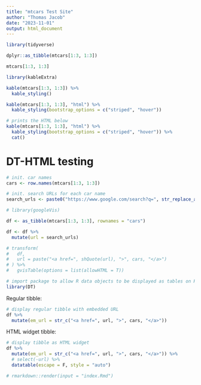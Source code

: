 ```yaml
---
title: "mtcars Test Site"
author: "Thomas Jacob"
date: "2023-11-01"
output: html_document
---
```


```r
library(tidyverse)
```

<!-- # Basic Testing -->


```r
dplyr::as_tibble(mtcars[1:3, 1:3])

mtcars[1:3, 1:3]
```


<!-- # Kable Testing -->


```r
library(kableExtra)
```


<!-- Bare kable-formatted table: -->

```r
kable(mtcars[1:3, 1:3]) %>%
  kable_styling()
```


<!-- Styled kable-formatted table: -->

```r
kable(mtcars[1:3, 1:3], "html") %>%
  kable_styling(bootstrap_options = c("striped", "hover"))
```


<!-- The corresponding HTML for the styled kable-formatted table: -->

```r
# prints the HTML below
kable(mtcars[1:3, 1:3], "html") %>%
  kable_styling(bootstrap_options = c("striped", "hover")) %>%
  cat()
```


<!-- https://github.com/rstudio/rmarkdown/issues/1296 -->


# DT-HTML testing


```r
# init. car names
cars <- row.names(mtcars[1:3, 1:3])

# init. search URLs for each car name
search_urls <- paste0("https://www.google.com/search?q=", str_replace_all(cars, " ", "+"))
```


```r
# library(googleVis)
```



```r
df <- as_tibble(mtcars[1:3, 1:3], rownames = "cars")

df <- df %>%
  mutate(url = search_urls)

# transform(
#   df,
#   url = paste("<a href=", shQuote(url), ">", cars, "</a>")
# ) %>%
#   gvisTable(options = list(allowHTML = T))
```



```r
# import package to allow R data objects to be displayed as tables on HTML pages
library(DT)
```


Regular tibble:

```r
# display regular tibble with embedded URL
df %>%
  mutate(em_url = str_c("<a href=", url, ">", cars, "</a>"))
```


HTML widget tibble:

```r
# display tibble as HTML widget
df %>%
  mutate(em_url = str_c("<a href=", url, ">", cars, "</a>")) %>%
  # select(-url) %>%
  datatable(escape = F, style = "auto")
```




<!-- # Render site -->

```r
# rmarkdown::render(input = "index.Rmd")
```

